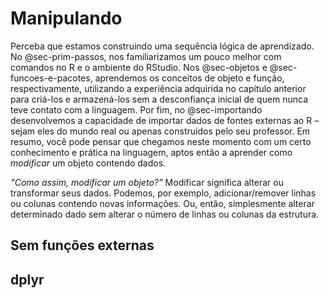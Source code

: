 # Manipulando

Perceba que estamos construindo uma sequência lógica de aprendizado. No @sec-prim-passos, nos familiarizamos um pouco melhor com comandos no R e o ambiente do RStudio. Nos @sec-objetos e @sec-funcoes-e-pacotes, aprendemos os conceitos de objeto e função, respectivamente, utilizando a experiência adquirida no capítulo anterior para criá-los e armazená-los sem a desconfiança inicial de quem nunca teve contato com a linguagem. Por fim, no @sec-importando desenvolvemos a capacidade de importar dados de fontes externas ao R – sejam eles do mundo real ou apenas construídos pelo seu professor. Em resumo, você pode pensar que chegamos neste momento com um certo conhecimento e prática na linguagem, aptos então a aprender como *modificar* um objeto contendo dados.

*"Como assim, modificar um objeto?"* Modificar significa alterar ou transformar seus dados. Podemos, por exemplo, adicionar/remover linhas ou colunas contendo novas informações. Ou, então, simplesmente alterar determinado dado sem alterar o número de linhas ou colunas da estrutura.

## Sem funções externas

## dplyr
